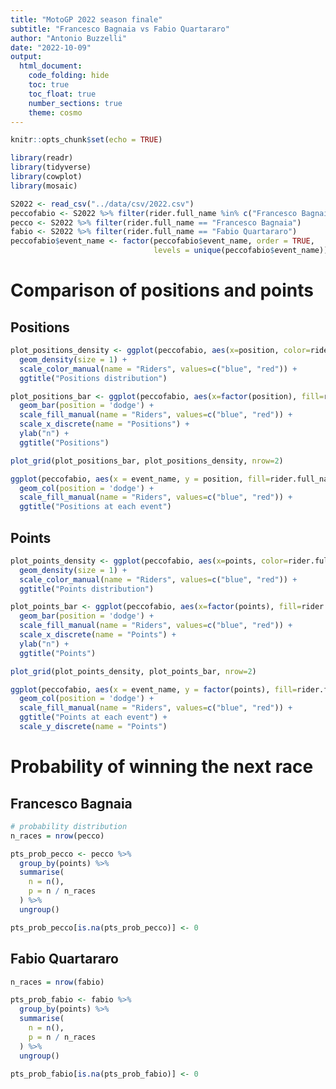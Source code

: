```yaml
---
title: "MotoGP 2022 season finale"
subtitle: "Francesco Bagnaia vs Fabio Quartararo"
author: "Antonio Buzzelli"
date: "2022-10-09"
output:
  html_document:
    code_folding: hide
    toc: true
    toc_float: true
    number_sections: true
    theme: cosmo
---
```


```r
knitr::opts_chunk$set(echo = TRUE)
```

```r
library(readr)
library(tidyverse)
library(cowplot)
library(mosaic)

S2022 <- read_csv("../data/csv/2022.csv")
peccofabio <- S2022 %>% filter(rider.full_name %in% c("Francesco Bagnaia", "Fabio Quartararo"))
pecco <- S2022 %>% filter(rider.full_name == "Francesco Bagnaia")
fabio <- S2022 %>% filter(rider.full_name == "Fabio Quartararo")
peccofabio$event_name <- factor(peccofabio$event_name, order = TRUE, 
                                levels = unique(peccofabio$event_name))
```

# Comparison of positions and points {.tabset .tabset-fade .tabset-pills}

## Positions

```r
plot_positions_density <- ggplot(peccofabio, aes(x=position, color=rider.full_name)) +
  geom_density(size = 1) +
  scale_color_manual(name = "Riders", values=c("blue", "red")) +
  ggtitle("Positions distribution")

plot_positions_bar <- ggplot(peccofabio, aes(x=factor(position), fill=rider.full_name)) +
  geom_bar(position = 'dodge') +
  scale_fill_manual(name = "Riders", values=c("blue", "red")) +
  scale_x_discrete(name = "Positions") +
  ylab("n") +
  ggtitle("Positions")

plot_grid(plot_positions_bar, plot_positions_density, nrow=2)
```
```r
ggplot(peccofabio, aes(x = event_name, y = position, fill=rider.full_name)) +
  geom_col(position = 'dodge') +
  scale_fill_manual(name = "Riders", values=c("blue", "red")) +
  ggtitle("Positions at each event")
```

## Points

```r
plot_points_density <- ggplot(peccofabio, aes(x=points, color=rider.full_name)) +
  geom_density(size = 1) +
  scale_color_manual(name = "Riders", values=c("blue", "red")) +
  ggtitle("Points distribution")

plot_points_bar <- ggplot(peccofabio, aes(x=factor(points), fill=rider.full_name)) +
  geom_bar(position = 'dodge') +
  scale_fill_manual(name = "Riders", values=c("blue", "red")) +
  scale_x_discrete(name = "Points") +
  ylab("n") +
  ggtitle("Points")

plot_grid(plot_points_density, plot_points_bar, nrow=2)
```
```r
ggplot(peccofabio, aes(x = event_name, y = factor(points), fill=rider.full_name)) +
  geom_col(position = 'dodge') +
  scale_fill_manual(name = "Riders", values=c("blue", "red")) +
  ggtitle("Points at each event") +
  scale_y_discrete(name = "Points")
```

# Probability of winning the next race

## Francesco Bagnaia

```r
# probability distribution
n_races = nrow(pecco)

pts_prob_pecco <- pecco %>% 
  group_by(points) %>% 
  summarise(
    n = n(),
    p = n / n_races
  ) %>% 
  ungroup()

pts_prob_pecco[is.na(pts_prob_pecco)] <- 0
```




## Fabio Quartararo

```r
n_races = nrow(fabio)

pts_prob_fabio <- fabio %>% 
  group_by(points) %>% 
  summarise(
    n = n(),
    p = n / n_races
  ) %>% 
  ungroup()

pts_prob_fabio[is.na(pts_prob_fabio)] <- 0
```


